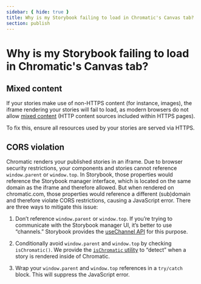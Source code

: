 ```yaml
---
sidebar: { hide: true }
title: Why is my Storybook failing to load in Chromatic's Canvas tab?
section: publish
---
```


# Why is my Storybook failing to load in Chromatic's Canvas tab?

## Mixed content

If your stories make use of non-HTTPS content (for instance, images), the iframe
rendering your stories will fail to load, as modern browsers do not allow [mixed
content](https://developer.mozilla.org/en-US/docs/Web/Security/Mixed_content) (HTTP
content sources included within HTTPS pages).

To fix this, ensure all resources used by your stories are served via HTTPS.

## CORS violation

Chromatic renders your published stories in an iframe. Due to browser security restrictions,
your components and stories cannot reference `window.parent` or `window.top`. In
Storybook, those properties would reference the Storybook manager interface, which
is located on the same domain as the iframe and therefore allowed. But when rendered
on chromatic.com, those properties would reference a different (sub)domain and therefore
violate CORS restrictions, causing a JavaScript error. There are three ways to mitigate
this issue:

1. Don’t reference `window.parent` or `window.top`. If you’re trying to communicate with the Storybook manager UI, it’s better to use “channels.” Storybook provides the [useChannel API](https://storybook.js.org/docs/addons/addons-api#usechannel) for this purpose.

2. Conditionally avoid `window.parent` and `window.top` by checking `isChromatic()`. We provide the [`isChromatic` utility](/docs/ischromatic) to “detect” when a story is rendered inside of Chromatic.

3. Wrap your `window.parent` and `window.top` references in a `try/catch` block. This will suppress the JavaScript error.
